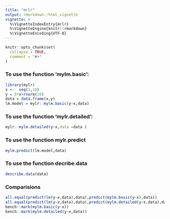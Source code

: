 ---
title: "mrlr"
output: rmarkdown::html_vignette
vignette: >
  %\VignetteIndexEntry{mrlr}
  %\VignetteEngine{knitr::rmarkdown}
  %\VignetteEncoding{UTF-8}
---

```{r, include = FALSE}
knitr::opts_chunk$set(
  collapse = TRUE,
  comment = "#>"
)
```

### To use the function 'mylm.basic':

```{r setup}
library(mylr)
x <-  seq(1,10)
y = 5*x+rnorm(10)
data = data.frame(x,y)
lm.model = mylr::mylm.basic(y~x,data)
```

### To use the function 'mylr.detailed':

```{r}
mylr::mylm.detailed(y~x,data =data )
```
### To use the function mylr.predict
```{r}
mylm.predict(lm.model,data)
```
### To use the function decribe.data
```{r}
describe.data(data)
```
### Comparisions
```{r}
all.equal(predict(lm(y~x,data),data),predict(mylm.basic(y~x),data))
all.equal(predict(lm(y~x,data),data),predict(mylm.detailed(y~x,data),data))
bench::mark(mylm.basic(y~x))
bench::mark(mylm.detailed(y~x,data))
```
